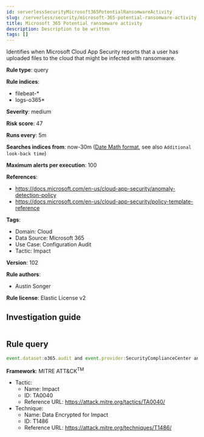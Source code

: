 ```yaml
---
id: serverlessSecurityMicrosoft365PotentialRansomwareActivity
slug: /serverless/security/microsoft-365-potential-ransomware-activity
title: Microsoft 365 Potential ransomware activity
description: Description to be written
tags: []
---
```


<div id="microsoft-365-potential-ransomware-activity"></div>

Identifies when Microsoft Cloud App Security reports that a user has uploaded files to the cloud that might be infected with ransomware.

**Rule type**: query

**Rule indices**: 

* filebeat-*
* logs-o365*

**Severity**: medium

**Risk score**: 47

**Runs every**: 5m

**Searches indices from**: now-30m ([Date Math format](((ref))/common-options.html#date-math), see also <DocLink id="serverlessSecurityRulesUiCreate" section="set-the-rules-schedule">`Additional look-back time`</DocLink>)

**Maximum alerts per execution**: 100

**References**: 

* https://docs.microsoft.com/en-us/cloud-app-security/anomaly-detection-policy
* https://docs.microsoft.com/en-us/cloud-app-security/policy-template-reference

**Tags**: 

* Domain: Cloud
* Data Source: Microsoft 365
* Use Case: Configuration Audit
* Tactic: Impact

**Version**: 102

**Rule authors**: 

* Austin Songer

**Rule license**: Elastic License v2

## Investigation guide

```markdown

```

## Rule query

```js
event.dataset:o365.audit and event.provider:SecurityComplianceCenter and event.category:web and event.action:"Potential ransomware activity" and event.outcome:success

```

**Framework**: MITRE ATT&CK<sup>TM</sup>

* Tactic:
    * Name: Impact
    * ID: TA0040
    * Reference URL: https://attack.mitre.org/tactics/TA0040/
* Technique:
    * Name: Data Encrypted for Impact
    * ID: T1486
    * Reference URL: https://attack.mitre.org/techniques/T1486/

